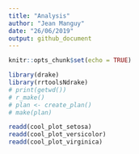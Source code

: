 ```yaml
---
title: "Analysis"
author: "Jean Manguy"
date: "26/06/2019"
output: github_document
---
```


```r
knitr::opts_chunk$set(echo = TRUE)
```


```r
library(drake)
library(rrtoolsNdrake)
# print(getwd())
# r_make()
# plan <- create_plan()
# make(plan)
```

```r
readd(cool_plot_setosa)
readd(cool_plot_versicolor)
readd(cool_plot_virginica)
```


